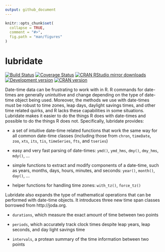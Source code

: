 ```yaml
---
output: github_document
---
```


<!-- README.md is generated from README.Rmd. Please edit that file -->

```r
knitr::opts_chunk$set(
  collapse = TRUE,
  comment = "#>",
  fig.path = "man/figures"
)
```


# lubridate

[![Build Status](https://travis-ci.org/tidyverse/lubridate.svg?branch=master)](https://travis-ci.org/tidyverse/lubridate)
[![Coverage Status](https://codecov.io/gh/tidyverse/lubridate/branch/master/graph/badge.svg)](https://codecov.io/gh/hadley/devtools)
[![CRAN RStudio mirror downloads](http://cranlogs.r-pkg.org/badges/lubridate)](https://cran.r-project.org/package=lubridate)
[![Development version](https://img.shields.io/badge/devel-1.6.0.9000-orange.svg)](https://github.com/tidyverse/lubridate)
[![CRAN version](http://www.r-pkg.org/badges/version/lubridate)](https://cran.r-project.org/package=lubridate)

Date-time data can be frustrating to work with in R. R commands for date-times are generally unintuitive and change depending on the type of date-time object being used. Moreover, the methods we use with date-times must be robust to time zones, leap days, daylight savings times, and other time related quirks, and R lacks these capabilities in some situations. Lubridate makes it easier to do the things R does with date-times and possible to do the things R does not. Specifically, lubridate provides:

* a set of intuitive date-time related functions that work the same way for
  all common date-time classes (including those from `chron`, `timeDate`,
  `zoo`, `xts`, `its`, `tis`, `timeSeries`, `fts`, and `tseries`)

* easy and very fast parsing of date-times: `ymd()`, `ymd_hms`, `dmy()`, `dmy_hms`, `mdy()`, ...

* simple functions to extract and modify components of a date-time, such as years, months, days, hours, minutes, and seconds: `year()`, `month()`,  `day()`, ...

* helper functions for handling time zones: `with_tz()`, `force_tz()`

Lubridate also expands the type of mathematical operations that can be performed with date-time objects. It introduces three new time span classes borrowed from http://joda.org.

* `durations`, which measure the exact amount of time between two points

* `periods`, which accurately track clock times despite leap years, leap seconds, and day light savings time

* `intervals`, a protean summary of the time information between two points
